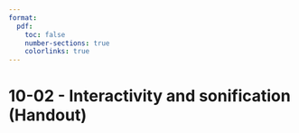 ```yaml
---
format:
  pdf:
    toc: false
    number-sections: true
    colorlinks: true
---
```


# 10-02 - Interactivity and sonification (Handout)
